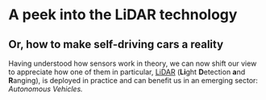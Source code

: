 # A peek into the LiDAR technology

## **Or, how to make self-driving cars a reality** {.unnumbered}

Having understood how sensors work in theory, we can now shift our view to appreciate how one of them in particular, [LiDAR](https://www.faro.com/en/Resource-Library/Article/What-is-Lidar) (**Li**ght **D**etection **a**nd **R**anging), is deployed in practice and can benefit us in an emerging sector: *Autonomous Vehicles.*

```{=html}
<iframe class="slide-deck" height=500 width=800 src="slides/prez_wk2.html> 

</iframe>
```
